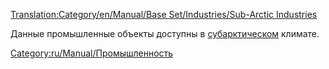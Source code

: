 [[Translation:Category/en/Manual/Base Set/Industries/Sub-Arctic Industries]]

Данные промышленные объекты доступны в [[ru/Manual/Климат#subakticheskii|субарктическом]] климате.
[[Category:ru/Manual/Промышленность]]